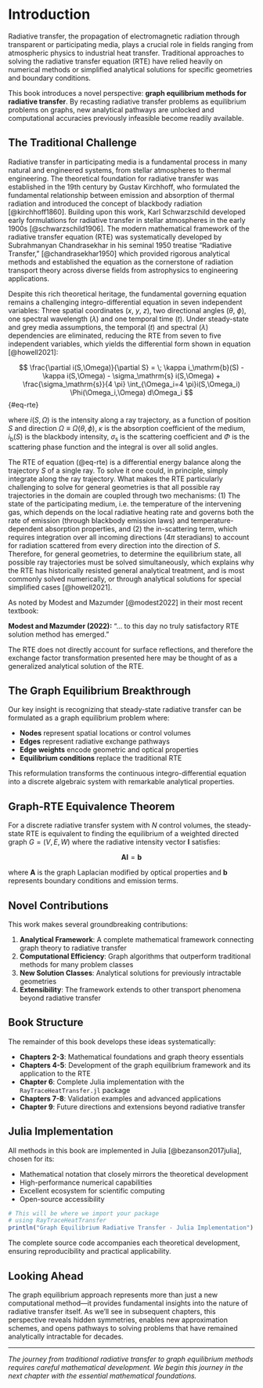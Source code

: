 # Introduction {#sec-introduction}

Radiative transfer, the propagation of electromagnetic radiation through transparent or participating media, plays a crucial role in fields ranging from atmospheric physics to industrial heat transfer.
Traditional approaches to solving the radiative transfer equation (RTE) have relied heavily on numerical methods or simplified analytical solutions for specific geometries and boundary conditions.

This book introduces a novel perspective: **graph equilibrium methods for radiative transfer**. By recasting radiative transfer problems as equilibrium problems on graphs, new analytical pathways are unlocked and computational accuracies previously infeasible become readily available.

## The Traditional Challenge

Radiative transfer in participating media is a fundamental process in many natural and engineered systems, from stellar atmospheres to thermal engineering.
The theoretical foundation for radiative transfer was established in the 19th century by Gustav Kirchhoff, who formulated the fundamental relationship between emission and absorption of thermal radiation and introduced the concept of blackbody radiation [@kirchhoff1860].
Building upon this work, Karl Schwarzschild developed early formulations for radiative transfer in stellar atmospheres in the early 1900s [@schwarzschild1906].
The modern mathematical framework of the radiative transfer equation (RTE) was systematically developed by Subrahmanyan Chandrasekhar in his seminal 1950 treatise "Radiative Transfer," [@chandrasekhar1950] which provided rigorous analytical methods and established the equation as the cornerstone of radiation transport theory across diverse fields from astrophysics to engineering applications.

Despite this rich theoretical heritage, the fundamental governing equation remains a challenging integro-differential equation in seven independent variables: Three spatial coordinates ($x$, $y$, $z$), two directional angles ($\theta$, $\phi$), one spectral wavelength ($\lambda$) and one temporal time ($t$).
Under steady-state and grey media assumptions, the temporal ($t$) and spectral ($\lambda$) dependencies are eliminated, reducing the RTE from seven to five independent variables, which yields the differential form shown in equation \eqref{eq:RTE} [@howell2021]:

$$ \frac{\partial i(S,\Omega)}{\partial S} = \; \kappa i_\mathrm{b}(S) - \kappa i(S,\Omega) - \sigma_\mathrm{s} i(S,\Omega) + \frac{\sigma_\mathrm{s}}{4 \pi} \int_{\Omega_i=4 \pi}i(S,\Omega_i) \Phi(\Omega_i,\Omega) d\Omega_i $$ {#eq-rte}

where $i(S,\Omega)$ is the intensity along a ray trajectory, as a function of position $S$ and direction $\Omega\equiv\Omega(\theta,\phi)$, $\kappa$ is the absorption coefficient of the medium, $i_\mathrm{b}(S)$ is the blackbody intensity, $\sigma_\mathrm{s}$ is the scattering coefficient and $\Phi$ is the scattering phase function and the integral is over all solid angles.

The RTE of equation (@eq-rte) is a differential energy balance along the trajectory $S$ of a single ray.
To solve it one could, in principle, simply integrate along the ray trajectory.
What makes the RTE particularly challenging to solve for general geometries is that all possible ray trajectories in the domain are coupled through two mechanisms:
(1) The state of the participating medium, i.e. the temperature of the intervening gas, which depends on the local radiative heating rate and governs both the rate of emission (through blackbody emission laws) and temperature-dependent absorption properties, and
(2) the in-scattering term, which requires integration over all incoming directions (4$\pi$ steradians) to account for radiation scattered from every direction into the direction of $S$.
Therefore, for general geometries, to determine the equilibrium state, all possible ray trajectories must be solved simultaneously, which explains why the RTE has historically resisted general analytical treatment, and is most commonly solved numerically, or through analytical solutions for special simplified cases [@howell2021].

As noted by Modest and Mazumder [@modest2022] in their most recent textbook:
<div class="quote-box">
<strong>Modest and Mazumder (2022):</strong> "... to this day no truly satisfactory RTE solution method has emerged."
</div>

The RTE does not directly account for surface reflections, and therefore the exchange factor transformation presented here may be thought of as a generalized analytical solution of the RTE.

## The Graph Equilibrium Breakthrough

Our key insight is recognizing that steady-state radiative transfer can be formulated as a graph equilibrium problem where:

- **Nodes** represent spatial locations or control volumes
- **Edges** represent radiative exchange pathways  
- **Edge weights** encode geometric and optical properties
- **Equilibrium conditions** replace the traditional RTE

This reformulation transforms the continuous integro-differential equation into a discrete algebraic system with remarkable analytical properties.

:::{#thm-graph-rte .theorem}
## Graph-RTE Equivalence Theorem

For a discrete radiative transfer system with $N$ control volumes, the steady-state RTE is equivalent to finding the equilibrium of a weighted directed graph $G = (V, E, W)$ where the radiative intensity vector $\mathbf{I}$ satisfies:

$$\mathbf{A} \mathbf{I} = \mathbf{b}$$

where $\mathbf{A}$ is the graph Laplacian modified by optical properties and $\mathbf{b}$ represents boundary conditions and emission terms.
:::

## Novel Contributions

This work makes several groundbreaking contributions:

1. **Analytical Framework**: A complete mathematical framework connecting graph theory to radiative transfer
2. **Computational Efficiency**: Graph algorithms that outperform traditional methods for many problem classes  
3. **New Solution Classes**: Analytical solutions for previously intractable geometries
4. **Extensibility**: The framework extends to other transport phenomena beyond radiative transfer

## Book Structure

The remainder of this book develops these ideas systematically:

- **Chapters 2-3**: Mathematical foundations and graph theory essentials
- **Chapters 4-5**: Development of the graph equilibrium framework and its application to the RTE
- **Chapter 6**: Complete Julia implementation with the `RayTraceHeatTransfer.jl` package
- **Chapters 7-8**: Validation examples and advanced applications
- **Chapter 9**: Future directions and extensions beyond radiative transfer

## Julia Implementation

All methods in this book are implemented in Julia [@bezanson2017julia], chosen for its:

- Mathematical notation that closely mirrors the theoretical development
- High-performance numerical capabilities
- Excellent ecosystem for scientific computing
- Open-source accessibility

```julia
# This will be where we import your package
# using RayTraceHeatTransfer
println("Graph Equilibrium Radiative Transfer - Julia Implementation")
```

The complete source code accompanies each theoretical development, ensuring reproducibility and practical applicability.

## Looking Ahead

The graph equilibrium approach represents more than just a new computational method—it provides fundamental insights into the nature of radiative transfer itself. As we'll see in subsequent chapters, this perspective reveals hidden symmetries, enables new approximation schemes, and opens pathways to solving problems that have remained analytically intractable for decades.

---

*The journey from traditional radiative transfer to graph equilibrium methods requires careful mathematical development. We begin this journey in the next chapter with the essential mathematical foundations.*